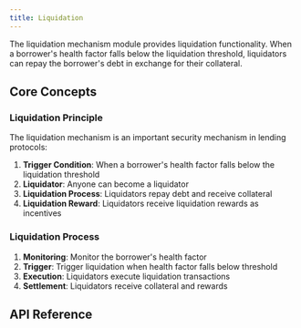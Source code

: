 ```yaml
---
title: Liquidation
---
```


The liquidation mechanism module provides liquidation functionality. When a borrower's health factor falls below the liquidation threshold, liquidators can repay the borrower's debt in exchange for their collateral.

## Core Concepts

### Liquidation Principle

The liquidation mechanism is an important security mechanism in lending protocols:

1. **Trigger Condition**: When a borrower's health factor falls below the liquidation threshold
2. **Liquidator**: Anyone can become a liquidator
3. **Liquidation Process**: Liquidators repay debt and receive collateral
4. **Liquidation Reward**: Liquidators receive liquidation rewards as incentives

### Liquidation Process

1. **Monitoring**: Monitor the borrower's health factor
2. **Trigger**: Trigger liquidation when health factor falls below threshold
3. **Execution**: Liquidators execute liquidation transactions
4. **Settlement**: Liquidators receive collateral and rewards

## API Reference

